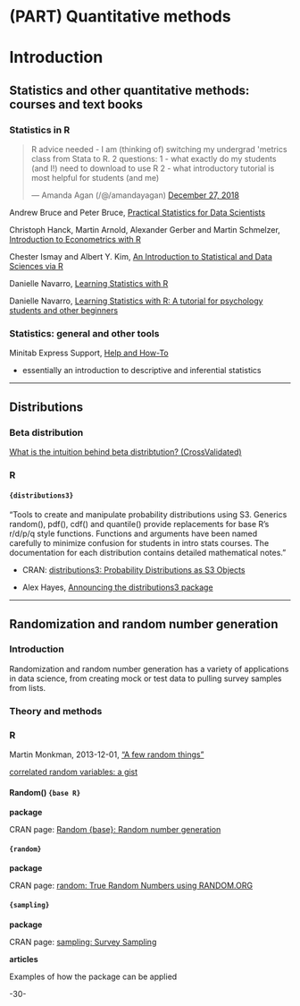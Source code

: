 # (PART) Quantitative methods {-} 


# Introduction {#quantitativemethods1}


## Statistics and other quantitative methods: courses and text books

### Statistics in R

<blockquote class="twitter-tweet" data-lang="en"><p lang="en" dir="ltr">R advice needed - I am (thinking of) switching my undergrad &#39;metrics class from Stata to R.  2 questions: 1 - what exactly do my students (and I!) need to download to use R  2 - what introductory tutorial is most helpful for students (and me)</p>&mdash; Amanda Agan (/@/amandayagan) <a href="https://twitter.com/amandayagan/status/1078392069503229958?ref_src=twsrc%5Etfw">December 27, 2018</a></blockquote>
<script async src="https://platform.twitter.com/widgets.js" charset="utf-8"></script>


Andrew Bruce and Peter Bruce, [Practical Statistics for Data Scientists](https://www.oreilly.com/library/view/practical-statistics-for/9781491952955/)


Christoph Hanck, Martin Arnold, Alexander Gerber and Martin Schmelzer, [Introduction to Econometrics with R](https://www.econometrics-with-r.org/index.html)

Chester Ismay and Albert Y. Kim, [An Introduction to Statistical and Data Sciences via R](https://moderndive.com/index.html)

Danielle Navarro, [Learning Statistics with R](https://learningstatisticswithr.com/)

Danielle Navarro, [Learning Statistics with R: A tutorial for psychology students and other beginners](https://open.umn.edu/opentextbooks/textbooks/learning-statistics-with-r-a-tutorial-for-psychology-students-and-other-beginners)


### Statistics: general and other tools

Minitab Express Support, [Help and How-To](https://support.minitab.com/en-us/minitab-express/1/help-and-how-to/help-and-how-to/)

* essentially an introduction to descriptive and inferential statistics




***

## Distributions



### Beta distribution

[What is the intuition behind beta distribtution? (CrossValidated)](http://stats.stackexchange.com/questions/47771/what-is-the-intuition-behind-beta-distribution)


### R

#### `{distributions3}`

"Tools to create and manipulate probability distributions using S3. Generics random(), pdf(), cdf() and quantile() provide replacements for base R's r/d/p/q style functions. Functions and arguments have been named carefully to minimize confusion for students in intro stats courses. The documentation for each distribution contains detailed mathematical notes."

* CRAN: [distributions3: Probability Distributions as S3 Objects](https://cran.r-project.org/package=distributions3/)

* Alex Hayes, [Announcing the distributions3 package](https://www.alexpghayes.com/blog/announcing-the-distributions3-package/)


***

## Randomization and random number generation


### Introduction

Randomization and random number generation has a variety of applications in data science, from creating mock or test data to pulling survey samples from lists.


### Theory and methods



### R

Martin Monkman, 2013-12-01, ["A few random things"](http://bayesball.blogspot.ca/2013/12/a-few-random-things.html)

[correlated random variables: a gist](https://gist.github.com/MonkmanMH/a8b58f9cb140d702139b75467806c6d1)


#### Random() `{base R}`

**package**

CRAN page: [Random {base}: Random number generation](http://stat.ethz.ch/R-manual/R-devel/library/base/html/Random.html)



#### `{random}`

**package**

CRAN page: [random: True Random Numbers using RANDOM.ORG](https://cran.r-project.org/package=random/)


#### `{sampling}`

**package**

CRAN page: [sampling: Survey Sampling](https://cran.r-project.org/package=sampling)

**articles**

Examples of how the package can be applied



-30-
